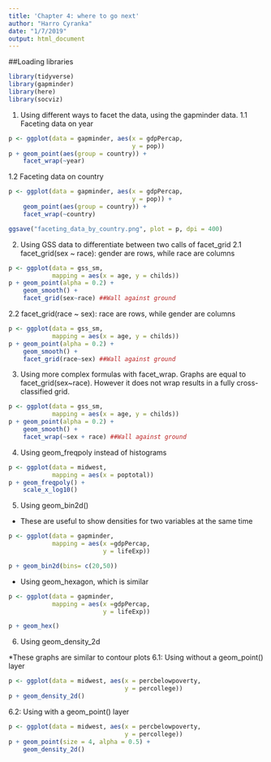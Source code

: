 ```yaml
---
title: 'Chapter 4: where to go next'
author: "Harro Cyranka"
date: "1/7/2019"
output: html_document
---
```


##Loading libraries
```r
library(tidyverse)
library(gapminder)
library(here)
library(socviz)
```


1) Using different ways to facet the data, using the gapminder data.
1.1 Faceting data on year
```r
p <- ggplot(data = gapminder, aes(x = gdpPercap,
                                  y = pop))
p + geom_point(aes(group = country)) + 
    facet_wrap(~year)
```

1.2 Faceting data on country
```r
p <- ggplot(data = gapminder, aes(x = gdpPercap,
                                  y = pop)) + 
    geom_point(aes(group = country)) + 
    facet_wrap(~country)

ggsave("faceting_data_by_country.png", plot = p, dpi = 400)
```

2) Using GSS data to differentiate between two calls of facet_grid
2.1 facet_grid(sex ~ race): gender are rows, while race are columns
```r
p <- ggplot(data = gss_sm,
            mapping = aes(x = age, y = childs))
p + geom_point(alpha = 0.2) + 
    geom_smooth() + 
    facet_grid(sex~race) ##Wall against ground

```

2.2 facet_grid(race ~ sex): race are rows, while gender are columns


```r
p <- ggplot(data = gss_sm,
            mapping = aes(x = age, y = childs))
p + geom_point(alpha = 0.2) + 
    geom_smooth() + 
    facet_grid(race~sex) ##Wall against ground

```


3) Using more complex formulas with facet_wrap.
Graphs are equal to facet_grid(sex~race). However it does not wrap results in a fully cross-classified grid.
```r
p <- ggplot(data = gss_sm,
            mapping = aes(x = age, y = childs))
p + geom_point(alpha = 0.2) + 
    geom_smooth() + 
    facet_wrap(~sex + race) ##Wall against ground

```

4) Using geom_freqpoly instead of histograms
```r
p <- ggplot(data = midwest,
            mapping = aes(x = poptotal))
p + geom_freqpoly() + 
    scale_x_log10()
```

5) Using geom_bin2d()
* These are useful to show densities for two variables at the same time
```r
p <- ggplot(data = gapminder, 
            mapping = aes(x =gdpPercap,
                          y = lifeExp))

p + geom_bin2d(bins= c(20,50))
```

* Using geom_hexagon, which is similar
```r
p <- ggplot(data = gapminder, 
            mapping = aes(x =gdpPercap,
                          y = lifeExp))

p + geom_hex()
```

6) Using geom_density_2d

*These graphs are similar to contour plots
6.1: Using without a geom_point() layer
```r
p <- ggplot(data = midwest, aes(x = percbelowpoverty,
                                y = percollege))
p + geom_density_2d()
```

6.2: Using with a geom_point() layer
```r
p <- ggplot(data = midwest, aes(x = percbelowpoverty,
                                y = percollege))
p + geom_point(size = 4, alpha = 0.5) + 
    geom_density_2d()
```